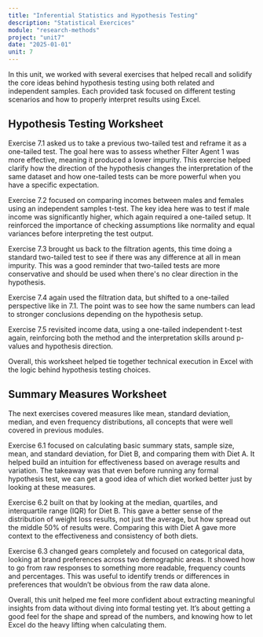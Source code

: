 ```yaml
---
title: "Inferential Statistics and Hypothesis Testing"
description: "Statistical Exercices"
module: "research-methods"
project: "unit7"
date: "2025-01-01"
unit: 7
---
```


In this unit, we worked with several exercises that helped recall and solidify the core ideas behind hypothesis testing using both related and independent samples. Each provided task focused on different testing scenarios and how to properly interpret results using Excel.

## Hypothesis Testing Worksheet

Exercise 7.1 asked us to take a previous two-tailed test and reframe it as a one-tailed test. The goal here was to assess whether Filter Agent 1 was more effective, meaning it produced a lower impurity. This exercise helped clarify how the direction of the hypothesis changes the interpretation of the same dataset and how one-tailed tests can be more powerful when you have a specific expectation.

Exercise 7.2 focused on comparing incomes between males and females using an independent samples t-test. The key idea here was to test if male income was significantly higher, which again required a one-tailed setup. It reinforced the importance of checking assumptions like normality and equal variances before interpreting the test output.

Exercise 7.3 brought us back to the filtration agents, this time doing a standard two-tailed test to see if there was any difference at all in mean impurity. This was a good reminder that two-tailed tests are more conservative and should be used when there's no clear direction in the hypothesis.

Exercise 7.4 again used the filtration data, but shifted to a one-tailed perspective like in 7.1. The point was to see how the same numbers can lead to stronger conclusions depending on the hypothesis setup.

Exercise 7.5 revisited income data, using a one-tailed independent t-test again, reinforcing both the method and the interpretation skills around p-values and hypothesis direction.

Overall, this worksheet helped tie together technical execution in Excel with the logic behind hypothesis testing choices.

## Summary Measures Worksheet

The next exercises covered measures like mean, standard deviation, median, and even frequency distributions, all concepts that were well covered in previous modules.

Exercise 6.1 focused on calculating basic summary stats, sample size, mean, and standard deviation, for Diet B, and comparing them with Diet A. It helped build an intuition for effectiveness based on average results and variation. The takeaway was that even before running any formal hypothesis test, we can get a good idea of which diet worked better just by looking at these measures.

Exercise 6.2 built on that by looking at the median, quartiles, and interquartile range (IQR) for Diet B. This gave a better sense of the distribution of weight loss results, not just the average, but how spread out the middle 50% of results were. Comparing this with Diet A gave more context to the effectiveness and consistency of both diets.

Exercise 6.3 changed gears completely and focused on categorical data, looking at brand preferences across two demographic areas. It showed how to go from raw responses to something more readable, frequency counts and percentages. This was useful to identify trends or differences in preferences that wouldn’t be obvious from the raw data alone.

Overall, this unit helped me feel more confident about extracting meaningful insights from data without diving into formal testing yet. It’s about getting a good feel for the shape and spread of the numbers, and knowing how to let Excel do the heavy lifting when calculating them.
